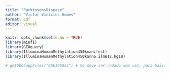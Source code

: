 ---
title: "ParkinsonsDisease"
author: "Victor Vinícius Gomes"
format: pdf
editor: visual
---

```{r}
knitr::opts_chunk$set(echo = TRUE)
library(minfi)
library(GEOquery)
library(IlluminaHumanMethylation450kmanifest)
library(IlluminaHumanMethylation450kanno.ilmn12.hg19)
```

```{r}
# getGEOSuppFiles("GSE195834") # Só deve ser rodado uma vez, para baixar os arquivos auxiliares
```

```{r}



```
